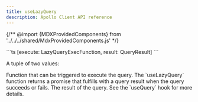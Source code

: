```yaml
---
title: useLazyQuery
description: Apollo Client API reference
---
```


{/** @import {MDXProvidedComponents} from '../../../shared/MdxProvidedComponents.js' */}

<FunctionDetails canonicalReference="@apollo/client!useLazyQuery.DocumentationTypes.useLazyQuery:function(1)" headingLevel={2}>
  ```ts
  [execute: LazyQueryExecFunction<TData, TVariables>, result: QueryResult<TData, TVariables>]
  ```

  A tuple of two values:

  <ManualTuple>
    <ManualTupleItem
      name="execute"
      type="(options?: LazyQueryHookOptions<TVariables>) => Promise<LazyQueryResult<TData, TVariables>>"
    >
      Function that can be triggered to execute the query. The `useLazyQuery` function returns a promise that fulfills with a query result when the query succeeds or fails.
    </ManualTupleItem>
    <ManualTupleItem
      name="result"
      type="QueryResult<TData, TVariables>"
      canonicalReference="@apollo/client!useLazyQuery.DocumentationTypes.useLazyQuery.Result:interface"
    >
      The result of the query. See the `useQuery` hook for more details.
    </ManualTupleItem>
  </ManualTuple>
</FunctionDetails>
